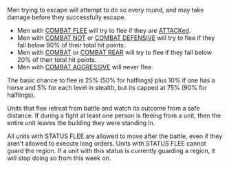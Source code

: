 Men trying to escape will attempt to do so every round, and may take damage before they successfully escape.

* Men with [[COMBAT|COMBAT FLEE]] will try to flee if they are [[ATTACK]]ed.
* Men with [[COMBAT|COMBAT NOT]] or [[COMBAT|COMBAT DEFENSIVE]] will try to flee if they fall below 90% of their total hit points.
* Men with [[COMBAT]] or [[COMBAT|COMBAT REAR]] will try to flee if they fall below 20% of their total hit points.
* Men with [[COMBAT|COMBAT AGGRESSIVE]] will never flee.

The basic chance to flee is 25% (50% for halflings) plus 10% if one has a horse and 5% for each level in stealth, but its capped at 75% (90% for halflings).

Units that flee retreat from battle and watch its outcome from a safe distance. If during a fight at least one person is fleeing from a unit, then the entire unit leaves the building they were standing in.

All units with STATUS FLEE are allowed to move after the battle, even if they aren't allowed to execute long orders. Units with STATUS FLEE cannot guard the region. If a unit with this status is currently guarding a region, it will stop doing so from this week on.